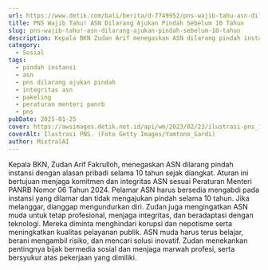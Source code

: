 ```yaml
---
url: https://www.detik.com/bali/berita/d-7749952/pns-wajib-tahu-asn-dilarang-ajukan-pindah-sebelum-10-tahun
title: PNS Wajib Tahu! ASN Dilarang Ajukan Pindah Sebelum 10 Tahun
slug: pns-wajib-tahu!-asn-dilarang-ajukan-pindah-sebelum-10-tahun
description: Kepala BKN Zudan Arif menegaskan ASN dilarang pindah instansi dengan alasan pribadi selama 10 tahun. Ini untuk menjaga integritas dan komitmen profesi.
category:
  - Sosial
tags:
  - pindah instansi
  - asn
  - pns dilarang ajukan pindah
  - integritas asn
  - pakeling
  - peraturan menteri panrb
  - pns
pubDate: 2025-01-25
cover: https://awsimages.detik.net.id/api/wm/2023/02/23/ilustrasi-pns_169.jpeg?wid=54&w=650&v=1&t=jpeg
coverAlt: Ilustrasi PNS. (Foto Getty Images/Yamtono_Sardi)
author: MixtralAI
---
```

Kepala BKN, Zudan Arif Fakrulloh, menegaskan ASN dilarang pindah instansi dengan alasan pribadi selama 10 tahun sejak diangkat. Aturan ini bertujuan menjaga komitmen dan integritas ASN sesuai Peraturan Menteri PANRB Nomor 06 Tahun 2024. Pelamar ASN harus bersedia mengabdi pada instansi yang dilamar dan tidak mengajukan pindah selama 10 tahun. Jika melanggar, dianggap mengundurkan diri. Zudan juga mengingatkan ASN muda untuk tetap profesional, menjaga integritas, dan beradaptasi dengan teknologi. Mereka diminta menghindari korupsi dan nepotisme serta meningkatkan kualitas pelayanan publik. ASN muda harus terus belajar, berani mengambil risiko, dan mencari solusi inovatif. Zudan menekankan pentingnya bijak bermedia sosial dan menjaga marwah profesi, serta bersyukur atas pekerjaan yang dimiliki.
